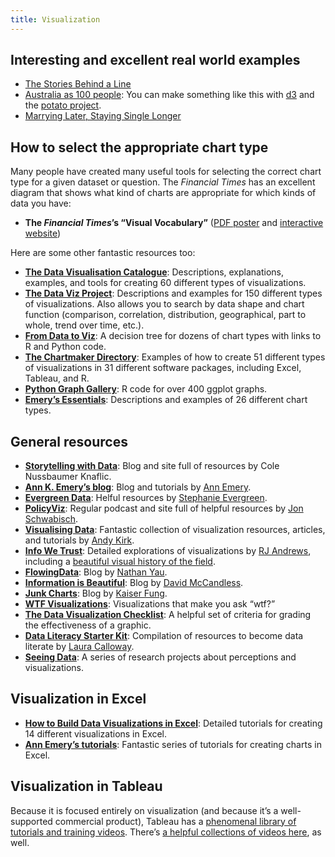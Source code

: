 ```yaml
---
title: Visualization
---
```


## Interesting and excellent real world examples

-   [The Stories Behind a Line](http://www.storiesbehindaline.com/)
-   [Australia as 100 people](https://flowingdata.com/2017/06/28/australia-as-100-people/): You can make something like this with [d3](https://d3js.org/) and the [potato project](https://github.com/civisanalytics/potato).
-   [Marrying Later, Staying Single Longer](https://flowingdata.com/2017/07/17/marrying-age-over-the-past-century/)

## How to select the appropriate chart type

Many people have created many useful tools for selecting the correct chart type for a given dataset or question. The *Financial Times* has an excellent diagram that shows what kind of charts are appropriate for which kinds of data you have:

-   **The *Financial Times*'s "Visual Vocabulary"** ([PDF poster](https://github.com/ft-interactive/chart-doctor/tree/master/visual-vocabulary) and [interactive website](https://ft-interactive.github.io/visual-vocabulary/))

Here are some other fantastic resources too:

-   [**The Data Visualisation Catalogue**](http://www.datavizcatalogue.com/): Descriptions, explanations, examples, and tools for creating 60 different types of visualizations.
-   [**The Data Viz Project**](http://datavizproject.com/): Descriptions and examples for 150 different types of visualizations. Also allows you to search by data shape and chart function (comparison, correlation, distribution, geographical, part to whole, trend over time, etc.).
-   [**From Data to Viz**](https://www.data-to-viz.com/): A decision tree for dozens of chart types with links to R and Python code.
-   [**The Chartmaker Directory**](http://chartmaker.visualisingdata.com/): Examples of how to create 51 different types of visualizations in 31 different software packages, including Excel, Tableau, and R.
-   [**Python Graph Gallery**](https://python-graph-gallery.com/): R code for over 400 ggplot graphs.
-   [**Emery's Essentials**](http://annkemery.com/essentials/): Descriptions and examples of 26 different chart types.

## General resources

-   [**Storytelling with Data**](http://www.storytellingwithdata.com/): Blog and site full of resources by Cole Nussbaumer Knaflic.
-   [**Ann K. Emery's blog**](http://annkemery.com/blog/): Blog and tutorials by [Ann Emery](https://twitter.com/AnnKEmery).
-   [**Evergreen Data**](http://stephanieevergreen.com/): Helful resources by [Stephanie Evergreen](https://twitter.com/evergreendata).
-   [**PolicyViz**](https://policyviz.com/): Regular podcast and site full of helpful resources by [Jon Schwabisch](https://twitter.com/jschwabish).
-   [**Visualising Data**](http://www.visualisingdata.com/): Fantastic collection of visualization resources, articles, and tutorials by [Andy Kirk](https://twitter.com/visualisingdata).
-   [**Info We Trust**](http://infowetrust.com/): Detailed explorations of visualizations by [RJ Andrews](https://twitter.com/infowetrust), including a [beautiful visual history of the field](http://infowetrust.com/history/).
-   [**FlowingData**](https://flowingdata.com/): Blog by [Nathan Yau](https://twitter.com/flowingdata).
-   [**Information is Beautiful**](http://www.informationisbeautiful.net/): Blog by [David McCandless](https://twitter.com/mccandelish).
-   [**Junk Charts**](http://junkcharts.typepad.com/): Blog by [Kaiser Fung](https://twitter.com/junkcharts).
-   [**WTF Visualizations**](http://viz.wtf/): Visualizations that make you ask "wtf?"
-   [**The Data Visualization Checklist**](http://annkemery.com/checklist/): A helpful set of criteria for grading the effectiveness of a graphic.
-   [**Data Literacy Starter Kit**](https://docs.google.com/document/d/1kKRadOiF0LruItsvGA40fSDZkAQfCqC_Ela0gBdo8A4/edit): Compilation of resources to become data literate by [Laura Calloway](http://lauracalloway.com/).
-   [**Seeing Data**](http://seeingdata.org/): A series of research projects about perceptions and visualizations.

## Visualization in Excel

-   [**How to Build Data Visualizations in Excel**](http://stephanieevergreen.com/how-to/): Detailed tutorials for creating 14 different visualizations in Excel.
-   [**Ann Emery's tutorials**](http://annkemery.com/category/visualizing-data/tutorials/): Fantastic series of tutorials for creating charts in Excel.

## Visualization in Tableau

Because it is focused entirely on visualization (and because it's a well-supported commercial product), Tableau has a [phenomenal library of tutorials and training videos](https://www.tableau.com/learn/training). There's [a helpful collections of videos here](https://www.quora.com/What-are-some-good-video-tutorials-for-learning-Tableau), as well.
